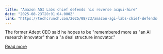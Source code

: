 ```yaml
---
title: "Amazon AGI Labs chief defends his reverse acqui-hire"
date: "2025-08-23T20:01:04.000Z"
link: "https://techcrunch.com/2025/08/23/amazon-agi-labs-chief-defends-his-reverse-acquihire/"
---
```


The former Adept CEO said he hopes to be "remembered more as "an AI research innovator" than a "a deal structure innovator."

[Read more](https://techcrunch.com/2025/08/23/amazon-agi-labs-chief-defends-his-reverse-acquihire/)
